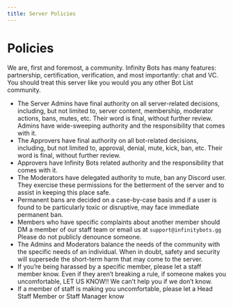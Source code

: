 ```yaml
---
title: Server Policies
---
```


# Policies
We are, first and foremost, a community.
Infinity Bots has many features: partnership, certification, verification, and most importantly: chat and VC.
You should treat this server like you would you any other Bot List community.

 - The Server Admins have final authority on all server-related decisions, including, but not limited to, server content, membership, moderator actions, bans, mutes, etc. Their word is final, without further review. Admins have wide-sweeping authority and the responsibility that comes with it.
 - The Approvers have final authority on all bot-related decisions, including, but not limited to, approval, denial, mute, kick, ban, etc. Their word is final, without further review. 
 - Approvers have Infinity Bots related authority and the responsibility that comes with it.
 - The Moderators have delegated authority to mute, ban any Discord user. They exercise these permissions for the betterment of the server and to assist in keeping this place safe. 
 - Permanent bans are decided on a case-by-case basis and if a user is found to be particularly toxic or disruptive, may face immediate permanent ban.
 - Members who have specific complaints about another member should DM a member of our staff team or email us at `support@infinitybots.gg` Please do not publicly denounce someone.
 - The Admins and Moderators balance the needs of the community with the specific needs of an individual. When in doubt, safety and security will supersede the short-term harm that may come to the server. 
 - If you’re being harassed by a specific member, please let a staff member know. Even if they aren’t breaking a rule, if someone makes you uncomfortable, LET US KNOW!! We can’t help you if we don’t know. 
 - If a member of staff is making you uncomfortable, please let a Head Staff Member or Staff Manager know

